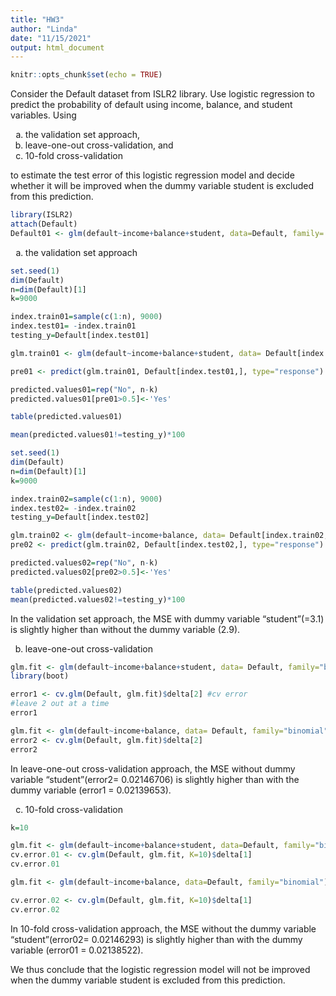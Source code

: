 ```yaml
---
title: "HW3"
author: "Linda"
date: "11/15/2021"
output: html_document
---
```


```r
knitr::opts_chunk$set(echo = TRUE)
```

Consider the Default dataset from ISLR2 library. Use logistic regression to predict the probability of default using income, balance, and student variables. Using

  (a)  the validation set approach,
  (b)  leave-one-out cross-validation, and
  (c)  10-fold cross-validation
 
to estimate the test error of this logistic regression model and decide whether it will be improved when the dummy variable student is excluded from this prediction.

```r
library(ISLR2)
attach(Default)
Default01 <- glm(default~income+balance+student, data=Default, family= "binomial")
```
(a)  the validation set approach
```r
set.seed(1)
dim(Default)
n=dim(Default)[1]
k=9000

index.train01=sample(c(1:n), 9000)
index.test01= -index.train01
testing_y=Default[index.test01]

glm.train01 <- glm(default~income+balance+student, data= Default[index.train01,], family="binomial")

pre01 <- predict(glm.train01, Default[index.test01,], type="response")

predicted.values01=rep("No", n-k)
predicted.values01[pre01>0.5]<-'Yes'

table(predicted.values01)

mean(predicted.values01!=testing_y)*100
```
```r
set.seed(1)
dim(Default)
n=dim(Default)[1]
k=9000

index.train02=sample(c(1:n), 9000)
index.test02= -index.train02
testing_y=Default[index.test02]

glm.train02 <- glm(default~income+balance, data= Default[index.train02,], family="binomial")
pre02 <- predict(glm.train02, Default[index.test02,], type="response")

predicted.values02=rep("No", n-k)
predicted.values02[pre02>0.5]<-'Yes'

table(predicted.values02)
mean(predicted.values02!=testing_y)*100
```
In the validation set approach, the MSE with dummy variable "student"(=3.1) is slightly higher than without the dummy variable (2.9).

(b)  leave-one-out cross-validation
```r
glm.fit <- glm(default~income+balance+student, data= Default, family="binomial")
library(boot)

error1 <- cv.glm(Default, glm.fit)$delta[2] #cv error
#leave 2 out at a time
error1

glm.fit <- glm(default~income+balance, data= Default, family="binomial")
error2 <- cv.glm(Default, glm.fit)$delta[2]
error2
```
In leave-one-out cross-validation approach, the MSE without dummy variable "student"(error2= 0.02146706) is slightly higher than with the dummy variable (error1 = 0.02139653).

 (c)  10-fold cross-validation
```r
k=10 

glm.fit <- glm(default~income+balance+student, data=Default, family="binomial")
cv.error.01 <- cv.glm(Default, glm.fit, K=10)$delta[1]
cv.error.01

glm.fit <- glm(default~income+balance, data=Default, family="binomial")

cv.error.02 <- cv.glm(Default, glm.fit, K=10)$delta[1]
cv.error.02
```

In 10-fold cross-validation approach, the MSE without the dummy variable "student"(error02= 0.02146293) is slightly higher than with the dummy variable (error01 = 0.02138522).

We thus conclude that the logistic regression model will not be improved when the dummy variable student is excluded from this prediction.